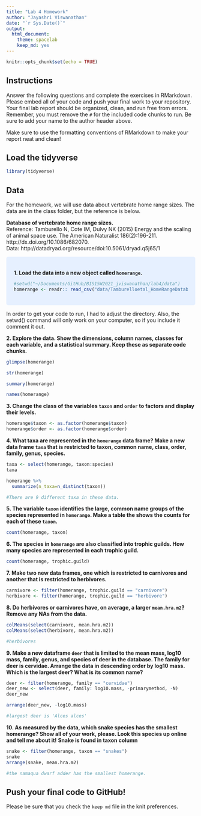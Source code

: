 ```yaml
---
title: "Lab 4 Homework"
author: "Jayashri Viswanathan"
date: "`r Sys.Date()`"
output:
  html_document: 
    theme: spacelab
    keep_md: yes
---
```


```r
knitr::opts_chunk$set(echo = TRUE)
```

## Instructions
Answer the following questions and complete the exercises in RMarkdown. Please embed all of your code and push your final work to your repository. Your final lab report should be organized, clean, and run free from errors. Remember, you must remove the `#` for the included code chunks to run. Be sure to add your name to the author header above.  

Make sure to use the formatting conventions of RMarkdown to make your report neat and clean!  

## Load the tidyverse
```r
library(tidyverse)
```

## Data
For the homework, we will use data about vertebrate home range sizes. The data are in the class folder, but the reference is below.  

**Database of vertebrate home range sizes.**  
Reference: Tamburello N, Cote IM, Dulvy NK (2015) Energy and the scaling of animal space use. The American Naturalist 186(2):196-211. http://dx.doi.org/10.1086/682070.  
Data: http://datadryad.org/resource/doi:10.5061/dryad.q5j65/1  

<style>
div.blue { background-color:#e6f0ff; border-radius: 5px; padding: 20px;}
</style>
<div class = "blue">
**1. Load the data into a new object called `homerange`.**

```r
#setwd("~/Documents/GitHub/BIS15W2021_jviswanathan/lab4/data")
homerange <- readr:: read_csv("data/Tamburelloetal_HomeRangeDatabase.csv")
```
</div>

In order to get your code to run, I had to adjust the directory. Also, the setwd() command will only work on your computer, so if you include it comment it out.

**2. Explore the data. Show the dimensions, column names, classes for each variable, and a statistical summary. Keep these as separate code chunks.**  
```r
glimpse(homerange)
```
```r
str(homerange)
```
```r
summary(homerange)
```
```r
names(homerange)
```

**3. Change the class of the variables `taxon` and `order` to factors and display their levels.**  
```r
homerange$taxon <- as.factor(homerange$taxon)
homerange$order <- as.factor(homerange$order)
```

**4. What taxa are represented in the `homerange` data frame? Make a new data frame `taxa` that is restricted to taxon, common name, class, order, family, genus, species.**  
```r
taxa <- select(homerange, taxon:species)
taxa
```
```r
homerange %>% 
  summarize(n_taxa=n_distinct(taxon))

#There are 9 different taxa in these data. 
```

**5. The variable `taxon` identifies the large, common name groups of the species represented in `homerange`. Make a table the shows the counts for each of these `taxon`.**  
```r
count(homerange, taxon)

```
**6. The species in `homerange` are also classified into trophic guilds. How many species are represented in each trophic guild.**  
```r
count(homerange, trophic.guild)
```

**7. Make two new data frames, one which is restricted to carnivores and another that is restricted to herbivores.**  
```r
carnivore <- filter(homerange, trophic.guild == "carnivore")
herbivore <- filter(homerange, trophic.guild == "herbivore")
```

**8. Do herbivores or carnivores have, on average, a larger `mean.hra.m2`? Remove any NAs from the data.**  
```r
colMeans(select(carnivore, mean.hra.m2))
colMeans(select(herbivore, mean.hra.m2))

#herbivores

```

**9. Make a new dataframe `deer` that is limited to the mean mass, log10 mass, family, genus, and species of deer in the database. The family for deer is cervidae. Arrange the data in descending order by log10 mass. Which is the largest deer? What is its common name?**  
```r
deer <- filter(homerange, family == "cervidae")
deer_new <- select(deer, family: log10.mass, -primarymethod, -N)
deer_new

arrange(deer_new, -log10.mass)

#largest deer is 'Alces alces'
```

**10. As measured by the data, which snake species has the smallest homerange? Show all of your work, please. Look this species up online and tell me about it!** **Snake is found in taxon column**  
```r
snake <- filter(homerange, taxon == "snakes")
snake
arrange(snake, mean.hra.m2)

#the namaqua dwarf adder has the smallest homerange. 
```


## Push your final code to GitHub!
Please be sure that you check the `keep md` file in the knit preferences.   